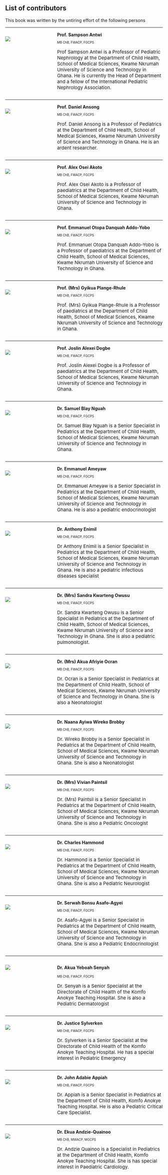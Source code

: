 ## List of contributors {.unnumbered}

This book was written by the untiring effort of the following persons

-------

::: columns
::: {.column width="30%"}
![](images/prof-sampson-antwi.jpg) <br>
:::

::: {.column width="70%"}
**Prof. Sampson Antwi**
<p style="font-size:10px; ">MB ChB, FWACP, FGCPS</p>
<p style="font-size:15px; ">Prof Sampson Antwi is a Professor of Pediatric Nephrology at the Department of Child Health, School of Medical Sciences, Kwame Nkrumah University of Science and Technology in Ghana. He is currently the Head of Department and a fellow of the International Pediatric Nephrology Association.</p>
:::
:::

----------------

::: columns
::: {.column width="30%"}
![](images/prof-daniel-ansong.jpg)
:::

::: {.column width="70%"}
**Prof. Daniel Ansong**
<p style="font-size:10px; ">MB ChB, FWACP, FGCPS</p>
<p style="font-size:15px; ">Prof. Daniel Ansong is a Professor of Pediatrics at the Department of Child Health, School of Medical Sciences, Kwame Nkrumah University of Science and Technology in Ghana. He is an ardent researcher.</p>
:::
:::

-------

::: columns
::: {.column width="30%"}
![](images/prof-alex-osei-akoto.jpg) <br>
:::

::: {.column width="70%"}
**Prof. Alex Osei Akoto**
<p style="font-size:10px; ">MB ChB, FWACP, FGCPS</p>
<p style="font-size:15px; ">Prof. Alex Osei Akoto is a Professor of paediatrics at the Department of Child Health, School of Medical Sciences, Kwame Nkrumah University of Science and Technology in Ghana.</p>
:::
:::

------

::: columns
::: {.column width="30%"}
![](images/prof-addo-yobo.jpg) <br>
:::

::: {.column width="70%"}
**Prof. Emmanuel Otopa Danquah Addo-Yobo**
<p style="font-size:10px; ">MB ChB, FWACP, FGCPS</p>
<p style="font-size:15px; ">Prof. Emmanuel Otopa Danquah Addo-Yobo is a Professor of paediatrics at the Department of Child Health, School of Medical Sciences, Kwame Nkrumah University of Science and Technology in Ghana.</p>
:::
:::

-----

::: columns
::: {.column width="30%"}
![](images/prof-gyikua-plange-rhule.jpg) <br>
:::

::: {.column width="70%"}
**Prof. (Mrs) Gyikua Plange-Rhule**
<p style="font-size:10px; ">MB ChB, FWACP, FGCPS</p>
<p style="font-size:15px; ">Prof. (Mrs) Gyikua Plange-Rhule is a Professor of paediatrics at the Department of Child Health, School of Medical Sciences, Kwame Nkrumah University of Science and Technology in Ghana.</p>
:::
:::

-------

::: columns
::: {.column width="30%"}
![](images/prof-joslin-dogbe.jpg) <br>
:::

::: {.column width="70%"}
**Prof. Joslin Alexei Dogbe**
<p style="font-size:10px; ">MB ChB, FWACP, FGCPS</p>
<p style="font-size:15px; ">Prof. Joslin Alexei Dogbe is a Professor of paediatrics at the Department of Child Health, School of Medical Sciences, Kwame Nkrumah University of Science and Technology in Ghana.</p>
:::
:::

-------

::: columns
::: {.column width="30%"}
![](images/dr-samuel-blay-nguah.jpg) <br>
:::

::: {.column width="70%"}
**Dr. Samuel Blay Nguah**
<p style="font-size:10px; ">MB ChB, FWACP, FGCPS</p>
<p style="font-size:15px; ">Dr. Samuel Blay Nguah is a Senior Specialist in Pediatrics at the Department of Child Health, School of Medical Sciences, Kwame Nkrumah University of Science and Technology in Ghana.</p>
:::
:::

------

::: columns
::: {.column width="30%"}
![](images/dr-emmanuel-ameyaw.jpg) <br>
:::

::: {.column width="70%"}
**Dr. Emmanuel Ameyaw**
<p style="font-size:10px; ">MB ChB, FWACP, FGCPS</p>
<p style="font-size:15px; ">Dr. Emmanuel Ameyaw is a Senior Specialist in Pediatrics at the Department of Child Health, School of Medical Sciences, Kwame Nkrumah University of Science and Technology in Ghana. He is also a pediatric endocrinologist </p>
:::
:::

--------

::: columns
::: {.column width="30%"}
![](images/dr-anthony-enimil.jpg) <br>
:::

::: {.column width="70%"}
**Dr. Anthony Enimil**
<p style="font-size:10px; ">MB ChB, FWACP, FGCPS</p>
<p style="font-size:15px; ">Dr Anthony Enimil is a Senior Specialist in Pediatrics at the Department of Child Health, School of Medical Sciences, Kwame Nkrumah University of Science and Technology in Ghana. He is also a pediatric infectious diseases specialist</p>
:::
:::

--------

::: columns
::: {.column width="30%"}
![](images/dr-sandra-kwarteng-owusu.jpg) <br>
:::

::: {.column width="70%"}
**Dr. (Mrs) Sandra Kwarteng Owusu**
<p style="font-size:10px; ">MB ChB, FWACP, FGCPS</p>
<p style="font-size:15px; ">Dr. Sandra Kwarteng Owusu is a Senior Specialist in Pediatrics at the Department of Child Health, School of Medical Sciences, Kwame Nkrumah University of Science and Technology in Ghana. She is also a pediatric pulmonologist.</p>
:::
:::

------

::: columns
::: {.column width="30%"}
![](images/dr-akua-afriyie.jpg) <br>
:::

::: {.column width="70%"}
**Dr. (Mrs) Akua Afriyie Ocran**
<p style="font-size:10px; ">MB ChB, FWACP, FGCPS</p>
<p style="font-size:15px; ">Dr. Ocran is a Senior Specialist in Pediatrics at the Department of Child Health, School of Medical Sciences, Kwame Nkrumah University of Science and Technology in Ghana. She is also a Neonatologist</p>
:::
:::

-----

::: columns
::: {.column width="30%"}
![](images/dr-naana-ayiwa-wireko-brobby.jpg) <br>
:::

::: {.column width="70%"}
**Dr. Naana Ayiwa Wireko Brobby**
<p style="font-size:10px; ">MB ChB, FWACP, FGCPS</p>
<p style="font-size:15px; ">Dr. Wireko Brobby is a Senior Specialist in Pediatrics at the Department of Child Health, School of Medical Sciences, Kwame Nkrumah University of Science and Technology in Ghana. She is also a Neonatologist</p>
:::
:::

------

::: columns
::: {.column width="30%"}
![](images/dr-vivian-paintsil.jpg) <br>
:::

::: {.column width="70%"}
**Dr. (Mrs) Vivian Paintsil**
<p style="font-size:10px; ">MB ChB, FWACP, FGCPS</p>
<p style="font-size:15px; ">Dr. (Mrs) Paintsil is a Senior Specialist in Pediatrics at the Department of Child Health, School of Medical Sciences, Kwame Nkrumah University of Science and Technology in Ghana. She is also a Pediatric Oncologist</p>
:::
:::

------

::: columns
::: {.column width="30%"}
![](images/dr-charles-hammond.jpg) <br>
:::

::: {.column width="70%"}
**Dr. Charles Hammond**
<p style="font-size:10px; ">MB ChB, FWACP, FGCPS</p>
<p style="font-size:15px; ">Dr. Hammond is a Senior Specialist in Pediatrics at the Department of Child Health, School of Medical Sciences, Kwame Nkrumah University of Science and Technology in Ghana. She is also a Pediatric Neurologist</p>
:::
:::

------

::: columns
::: {.column width="30%"}
![](images/dr-serwaa-asafo-agyei.jpg) <br>
:::

::: {.column width="70%"}
**Dr. Serwah Bonsu Asafo-Agyei**
<p style="font-size:10px; ">MB ChB, FWACP, FGCPS</p>
<p style="font-size:15px; ">Dr. Asafo-Agyei is a Senior Specialist in Pediatrics at the Department of Child Health, School of Medical Sciences, Kwame Nkrumah University of Science and Technology in Ghana. She is also a Pediatric Endocrinologist</p>
:::
:::

--------

::: columns
::: {.column width="30%"}
![](images/female-silhouette.jpg) <br>
:::

::: {.column width="70%"}
**Dr. Akua Yeboah Senyah**

<p style="font-size:10px; ">MB ChB, FWACP, FGCPS</p>
<p style="font-size:15px; ">Dr. Senyah is a Senior Specialist at the Directorate of Child Health of the Komfo Anokye Teaching Hospital. She is also a Pediatric Dermatologist</p>
:::
:::

--------

::: columns
::: {.column width="30%"}
![](images/male-silhouette.jpg) <br>
:::

::: {.column width="70%"}
**Dr. Justice Sylverken**
<p style="font-size:10px; ">MB ChB, FWACP, FGCPS</p>
<p style="font-size:15px; ">Dr. Sylverken is a Senior Specialist at the Directorate of Child Health of the Komfo Anokye Teaching Hospital. He has a special interest in Pediatric Emergency</p>
:::
:::

------

::: columns
::: {.column width="30%"}
![](images/dr-John-adabie-appiah.jpg) <br>
:::

::: {.column width="70%"}
**Dr. John Adabie Appiah**
<p style="font-size:10px; ">MB ChB, FWACP, FGCPS</p>
<p style="font-size:15px; ">Dr. Appiah is a Senior Specialist in Pediatrics at the Department of Child Health, Komfo Anokye Teaching Hospital. He is also a Pediatric Critical Care Specialist.</p>
:::
:::

------

::: columns
::: {.column width="30%"}
![](images/female-silhouette.jpg) <br>
:::

::: {.column width="70%"}
**Dr. Ekua Andzie-Quainoo**
<p style="font-size:10px; ">MB ChB, MWACP, MGCPS</p>
<p style="font-size:15px; ">Dr. Andzie Quainoo is a Specialist in Pediatrics at the Department of Child Health, Komfo Anokye Teaching Hospital. She is has special interest in Paediatric Cardiology.</p>
:::
:::
